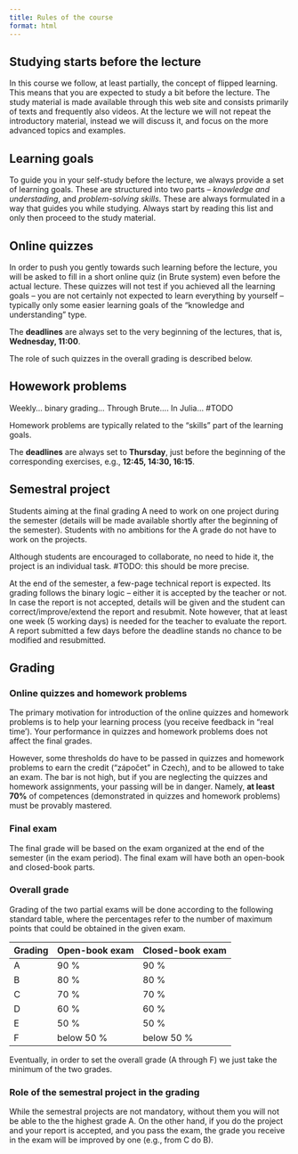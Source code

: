 ```yaml
---
title: Rules of the course
format: html
---
```


## Studying starts before the lecture

In this course we follow, at least partially, the concept of flipped learning. This means that you are expected to study a bit before the lecture. The study material is made available through this web site and consists primarily of texts and frequently also videos. At the lecture we will not repeat the introductory material, instead we will discuss it, and focus on the more advanced topics and examples.

## Learning goals

To guide you in your self-study before the lecture, we always provide a set of learning goals. These are structured into two parts – *knowledge and understading*, and *problem-solving skills*. These are always formulated in a way that guides you while studying. Always start by reading this list and only then proceed to the study material. 

## Online quizzes

In order to push you gently towards such learning before the lecture, you will be asked to fill in a short online quiz (in Brute system) even before the actual lecture. These quizzes will not test if you achieved all the learning goals – you are not certainly not expected to learn everything by yourself – typically only some easier learning goals of the "knowledge and understanding" type.

The **deadlines** are always set to the very beginning of the lectures, that is, **Wednesday, 11:00**.

The role of such quizzes in the overall grading is described below.

## Howework problems

Weekly... binary grading... Through Brute.... In Julia... #TODO

Homework problems are typically related to the "skills" part of the learning goals.

The **deadlines** are always set to **Thursday**, just before the beginning of the corresponding exercises, e.g., **12:45, 14:30, 16:15**.

## Semestral project

Students aiming at the final grading A need to work on one project during the semester (details will be made available shortly after the beginning of the semester). Students with no ambitions for the A grade do not have to work on the projects. 

Although students are encouraged to collaborate, no need to hide it, the project is an individual task. #TODO: this should be more precise. 

At the end of the semester, a few-page technical report is expected. Its grading follows the binary logic –⁠ either it is accepted by the teacher or not. In case the report is not accepted, details will be given and the student can correct/improve/extend the report and resubmit. Note however, that at least one week (5 working days) is needed for the teacher to evaluate the report. A report submitted a few days before the deadline stands no chance to be modified and resubmitted. 

## Grading

### Online quizzes and homework problems 

The primary motivation for introduction of the online quizzes and homework problems is to help your learning process (you receive feedback in "real time'). Your performance in quizzes and homework problems does not affect the final grades. 

However, some thresholds do have to be passed in quizzes and homework problems to earn the credit ("zápočet" in Czech), and to be allowed to take an exam. The bar is not high, but if you are neglecting the quizzes and homework assignments, your passing will be in danger. Namely, **at least 70%** of competences (demonstrated in quizzes and homework problems) must be provably mastered.

### Final exam

The final grade will be based on the exam organized at the end of the semester (in the exam period).  The final exam will have both an open-book and closed-book parts.

### Overall grade

Grading of the two partial exams will be done according to the following standard table, where the percentages refer to the number of maximum points that could be obtained in the given exam.

| Grading | Open-book exam | Closed-book exam |
|---------|----------------|------------------|
| A       | 90 %           | 90 %             |
| B       | 80 %           | 80 %             |
| C       | 70 %           | 70 %             |
| D       | 60 %           | 60 %             |
| E       | 50 %           | 50 %             |
| F       | below 50 %     | below 50 %       |

Eventually, in order to set the overall grade (A through F) we just take the minimum of the two grades.

### Role of the semestral project in the grading

While the semestral projects are not mandatory, without them you will not be able to the the highest grade A. On the other hand, if you do the project and your report is accepted, and you pass the exam, the grade you receive in the exam will be improved by one (e.g., from C do B).
